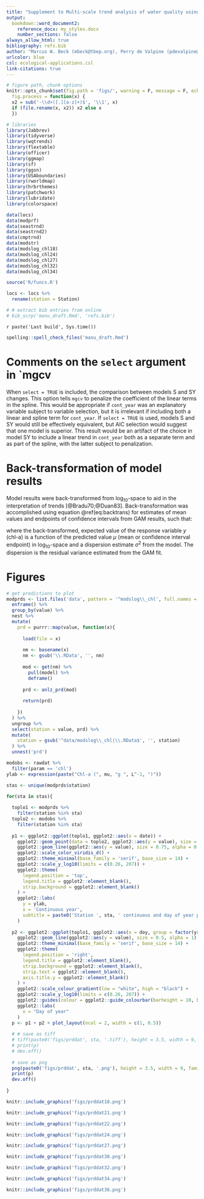 ```yaml
---
title: "Supplement to Multi-scale trend analysis of water quality using error propagation of generalized additive models"
output: 
  bookdown::word_document2:
    reference_docx: my_styles.docx
    number_sections: false
always_allow_html: true
bibliography: refs.bib
author: "Marcus W. Beck (mbeck@tbep.org), Perry de Valpine (pdevalpine@berkeley.edu), Rebecca Murphy (rmurphy@chesapeakebay.net), Ian Wren (ianw@sfei.org), Ariella Chelsky (ariellac@sfei.org), Melissa Foley (melissaf@sfei.org), David B. Senn (davids@sfei.org)"
urlcolor: blue
csl: ecological-applications.csl
link-citations: true
---
```



```r
# figure path, chunk options
knitr::opts_chunk$set(fig.path = 'figs/', warning = F, message = F, echo = F, cache = F, dev.args = list(family = 'serif'), dpi = 300, warning = F,
  fig.process = function(x) {
  x2 = sub('-\\d+([.][a-z]+)$', '\\1', x)
  if (file.rename(x, x2)) x2 else x
  })

# libraries
library(Jabbrev)
library(tidyverse)
library(wqtrends)
library(flextable)
library(officer)
library(ggmap)
library(sf)
library(ggsn)
library(USAboundaries)
library(rworldmap)
library(hrbrthemes)
library(patchwork)
library(lubridate)
library(colorspace)

data(locs)
data(modprf)
data(seastrnd)
data(seastrnd2)
data(cmptrnd)
data(modstr)
data(modslog_chl18)
data(modslog_chl24)
data(modslog_chl27)
data(modslog_chl32)
data(modslog_chl34)

source('R/funcs.R')

locs <- locs %>% 
  rename(station = Station)

# # extract bib entries from online
# bib_scrp('manu_draft.Rmd', 'refs.bib')
```

`r paste('Last build', Sys.time())`

```r
spelling::spell_check_files('manu_draft.Rmd')
```

# Comments on the `select` argument in `mgcv

 When `select = TRUE` is included, the comparison between models S and SY changes.  This option tells `mgcv` to penalize the coefficient of the linear terms in the spline.  This would be appropriate if `cont_year` was an explanatory variable subject to variable selection, but it is irrelevant if including both a linear and spline term for `cont_year`.  If `select = TRUE` is used, models S and SY would still be effectively equivalent, but AIC selection would suggest that one model is superior.  This result would be an artifact of the choice in model SY to include a linear trend in `cont_year` both as a separate term and as part of the spline, with the latter subject to penalization.

# Back-transformation of model results

Model results were back-transformed from log$_{10}$-space to aid in the interpretation of trends [@Bradu70;@Duan83]. Back-transformation was accomplished using equation \@ref(eq:backtrans) for estimates of mean values and endpoints of confidence intervals from GAM results, such that:

\begin{equation}
E[y] = 10^{\mu + \frac{\log(10) \sigma^2}{2}}
(\#eq:backtrans)
\end{equation}

where the back-transformed, expected value of the response variable $y$ (chl-a) is a function of the predicted value $\mu$ (mean or confidence interval endpoint) in log$_{10}$-space and a dispersion estimate $\sigma^2$ from the model.  The dispersion is the residual variance estimated from the GAM fit.

# Figures

```r
# get predictions to plot
modprds <- list.files('data', pattern = '^modslog\\_chl', full.names = T) %>% 
  enframe() %>% 
  group_by(value) %>% 
  nest %>% 
  mutate(
    prd = purrr::map(value, function(x){
      
      load(file = x)
      
      nm <- basename(x)
      nm <- gsub('\\.RData', '', nm)
      
      mod <- get(nm) %>% 
        pull(model) %>% 
        deframe()
      
      prd <- anlz_prd(mod)
      
      return(prd)
      
    })
  ) %>% 
  ungroup %>% 
  select(station = value, prd) %>% 
  mutate(
    station = gsub('^data/modslog\\_chl|\\.RData$', '', station)
  ) %>% 
  unnest('prd')

modobs <- rawdat %>% 
  filter(param == 'chl')
ylab <- expression(paste("Chl-a (", mu, "g ", L^-1, ")"))

stas <- unique(modprds$station)

for(sta in stas){
  
  toplo1 <- modprds %>% 
    filter(station %in% sta)
  toplo2 <- modobs %>% 
    filter(station %in% sta)
  
  p1 <- ggplot2::ggplot(toplo1, ggplot2::aes(x = date)) + 
    ggplot2::geom_point(data = toplo2, ggplot2::aes(y = value), size = 0.5, colour = 'grey') +
    ggplot2::geom_line(ggplot2::aes(y = value), size = 0.75, alpha = 0.7) + 
    ggplot2::scale_color_viridis_d() + 
    ggplot2::theme_minimal(base_family = 'serif', base_size = 14) + 
    ggplot2::scale_y_log10(limits = c(0.26, 207)) +
    ggplot2::theme(
      legend.position = 'top', 
      legend.title = ggplot2::element_blank(),
      strip.background = ggplot2::element_blank()
    ) + 
    ggplot2::labs(
      y = ylab,
      x = 'Continuous year', 
      subtitle = paste0('Station ', sta, ' continuous and day of year predictions')
    )
  
  p2 <- ggplot2::ggplot(toplo1, ggplot2::aes(x = doy, group = factor(yr), colour = yr)) + 
    ggplot2::geom_line(ggplot2::aes(y = value), size = 0.5, alpha = 1) + 
    ggplot2::theme_minimal(base_family = 'serif', base_size = 14) + 
    ggplot2::theme(
      legend.position = 'right', 
      legend.title = ggplot2::element_blank(), 
      strip.background = ggplot2::element_blank(), 
      strip.text = ggplot2::element_blank(), 
      axis.title.y = ggplot2::element_blank()
    ) + 
    ggplot2::scale_colour_gradient(low = "white", high = "black") + 
    ggplot2::scale_y_log10(limits = c(0.26, 207)) +
    ggplot2::guides(colour = ggplot2::guide_colourbar(barheight = 10, barwidth = 1)) +
    ggplot2::labs(
      x = "Day of year"
    )
  p <- p1 + p2 + plot_layout(ncol = 2, width = c(1, 0.5))
  
  # # save as tiff
  # tiff(paste0('figs/prddat', sta, '.tiff'), height = 3.5, width = 9, family = 'serif', units = 'in', res = 600, compression = 'lzw')
  # print(p)
  # dev.off()
  
  # save as png
  png(paste0('figs/prddat', sta, '.png'), height = 3.5, width = 9, family = 'serif', units = 'in', res = 400)
  print(p)
  dev.off()
  
}
```

```r
knitr::include_graphics('figs/prddat18.png')
```

```r
knitr::include_graphics('figs/prddat21.png')
```

```r
knitr::include_graphics('figs/prddat22.png')
```

```r
knitr::include_graphics('figs/prddat24.png')
```

```r
knitr::include_graphics('figs/prddat27.png')
```

```r
knitr::include_graphics('figs/prddat30.png')
```

```r
knitr::include_graphics('figs/prddat32.png')
```

```r
knitr::include_graphics('figs/prddat34.png')
```

```r
knitr::include_graphics('figs/prddat36.png')
```
